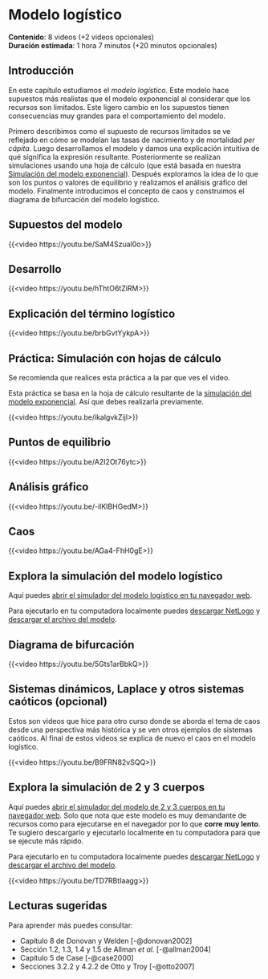 # Modelo logístico

::: {.callout-note appearance="minimal"} 
**Contenido**: 8 videos (+2 videos opcionales)    
**Duración estimada**: 1 hora 7 minutos (+20 minutos opcionales)
:::

## Introducción

En este capítulo estudiamos el _modelo logístico_. Este modelo hace supuestos más realistas que el modelo exponencial al considerar que los recursos son limitados. Este ligero cambio en los supuestos tienen consecuencias muy grandes para el comportamiento del modelo.

Primero describimos como el supuesto de recursos limitados se ve reflejado en cómo se modelan las tasas de nacimiento y de mortalidad _per cápita_. Luego desarrollamos el modelo y damos una explicación intuitiva de qué significa la expresión resultante. Posteriormente se realizan simulaciones usando una hoja de cálculo (que está basada en nuestra [Simulación del modelo exponencial](./modelo_exponencial.qmd#práctica-simulación-con-hojas-de-cálculo)). Después exploramos la idea de lo que son los puntos o valores de equilibrio y realizamos el análisis gráfico del modelo. Finalmente introducimos el concepto de caos y construimos el diagrama de bifurcación del modelo logístico. 

## Supuestos del modelo

{{<video https://youtu.be/SaM4Szual0o>}}

## Desarrollo

{{<video https://youtu.be/hThtO6tZiRM>}}

## Explicación del término logístico

{{<video https://youtu.be/brbGvtYykpA>}}

## Práctica: Simulación con hojas de cálculo

::: {.callout-tip}
Se recomienda que realices esta práctica a la par que ves el video. 
:::

::: {.callout-important}
Esta práctica se basa en la hoja de cálculo resultante de la [simulación del modelo exponencial](./modelo_exponencial.qmd#práctica-simulación-con-hojas-de-cálculo). Así que debes realizarla previamente.
:::

{{<video https://youtu.be/ikalgvkZijI>}}

## Puntos de equilibrio

{{<video https://youtu.be/A2I2Ot76ytc>}}

## Análisis gráfico

{{<video https://youtu.be/-ilKIBHGedM>}}

## Caos

{{<video https://youtu.be/AGa4-FhH0gE>}}

::: {.callout-note}
# Explora la simulación del modelo logístico

Aquí puedes [abrir el simulador del modelo logístico en tu navegador web](../sims/modelo_logistico/mapa-logistico.html).

Para ejecutarlo en tu computadora localmente puedes [descargar NetLogo](https://ccl.northwestern.edu/netlogo/6.4.0/) y 
<a href="https://curso-modelos-biomatematicos-i.github.io/mbi/sims/modelo_logistico/mapa-logistico.nlogo" download>descargar el archivo del modelo</a>.
:::

## Diagrama de bifurcación

{{<video https://youtu.be/5Gts1arBbkQ>}}

## Sistemas dinámicos, Laplace y otros sistemas caóticos (opcional)

Estos son videos que hice para otro curso donde se aborda el tema de caos desde una perspectiva más histórica y se ven otros ejemplos de sistemas caóticos. Al final de estos videos se explica de nuevo el caos en el modelo logístico.

{{<video https://youtu.be/B9FRN82vSQQ>}}

::: {.callout-note}
# Explora la simulación de 2 y 3 cuerpos

Aquí puedes [abrir el simulador del modelo de 2 y 3 cuerpos en tu navegador web](../sims/2-3_cuerpos/2-3-cuerpos.html). Solo que nota que este modelo es muy demandante de recursos como para ejecutarse en el navegador por lo que **corre muy lento**. Te sugiero descargarlo y ejecutarlo localmente en tu computadora para que se ejecute más rápido.

Para ejecutarlo en tu computadora localmente puedes [descargar NetLogo](https://ccl.northwestern.edu/netlogo/6.4.0/) y 
<a href="https://curso-modelos-biomatematicos-i.github.io/mbi/sims//2-3_cuerpos/2-3-cuerpos.nlogo" download>descargar el archivo del modelo</a>.
:::

{{<video https://youtu.be/TD7RBtIaagg>}}

## Lecturas sugeridas

Para aprender más puedes consultar:

- Capítulo 8 de Donovan y Welden [-@donovan2002]
- Sección 1.2, 1.3, 1.4 y 1.5 de Allman *et al.* [-@allman2004]
- Capítulo 5 de Case [-@case2000]
- Secciones 3.2.2 y 4.2.2 de Otto y Troy [-@otto2007]